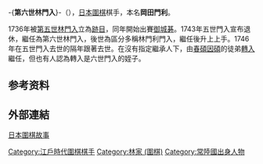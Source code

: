 -{'''第六世林門入'''}-（{{bd|1707年||1746年|catIdx=H}}），[[日本|日本]][[圍棋|圍棋]]棋手，本名'''岡田門利'''。

1736年被[[第五世林門入|第五世林門入]]立為[[跡目|跡目]]，同年開始出賽[[御城棋|御城碁]]。1743年五世門入宣布退休，繼任為第六世林門入，後世為區分多稱林門利門入，繼任後升上上手。1746年在五世門入去世的隔年跟著去世。在沒有指定繼承人下，由[[第六世井上因碩|春碩因碩]]的徒弟[[第七世林門入|轉入]]繼任，但也有人認為轉入是六世門入的姪子。

==参考资料==
{{reflist}}

== 外部連結 ==
[https://web.archive.org/web/20150418000611/http://www.flygo.net/history/jhistory/jhistory_index.html 日本圍棋故事]

{{圍棋林家}}

[[Category:江戶時代圍棋棋手|Category:江戶時代圍棋棋手]]
[[Category:林家_(圍棋)|Category:林家 (圍棋)]]
[[Category:常陸國出身人物|Category:常陸國出身人物]]